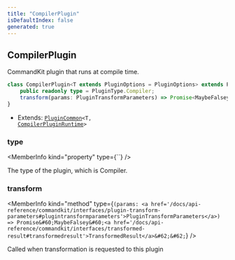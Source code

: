 ```yaml
---
title: "CompilerPlugin"
isDefaultIndex: false
generated: true
---
```



<!-- This file was generated from the CommandKit source. Do not modify. Instead, re-run the "docgen" script -->


## CompilerPlugin

<GenerationInfo sourceFile="packages/commandkit/src/plugins/CompilerPlugin.ts" sourceLine="38" packageName="commandkit" />

CommandKit plugin that runs at compile time.

```ts title="Signature"
class CompilerPlugin<T extends PluginOptions = PluginOptions> extends PluginCommon<T, CompilerPluginRuntime> {
    public readonly type = PluginType.Compiler;
    transform(params: PluginTransformParameters) => Promise<MaybeFalsey<TransformedResult>>;
}
```
* Extends: <code><a href='/docs/api-reference/commandkit/classes/plugin-common#plugincommon'>PluginCommon</a>&#60;T, <a href='/docs/api-reference/commandkit/classes/compiler-plugin-runtime#compilerpluginruntime'>CompilerPluginRuntime</a>&#62;</code>



<div className="members-wrapper">

### type

<MemberInfo kind="property" type={``}   />

The type of the plugin, which is Compiler.
### transform

<MemberInfo kind="method" type={`(params: <a href='/docs/api-reference/commandkit/interfaces/plugin-transform-parameters#plugintransformparameters'>PluginTransformParameters</a>) => Promise&#60;MaybeFalsey&#60;<a href='/docs/api-reference/commandkit/interfaces/transformed-result#transformedresult'>TransformedResult</a>&#62;&#62;`}   />

Called when transformation is requested to this plugin


</div>
